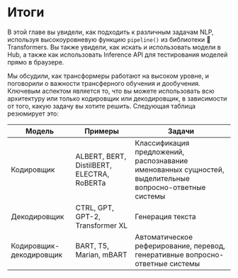# Итоги

<CourseFloatingBanner
    chapter={1}
    classNames="absolute z-10 right-0 top-0"
/>

В этой главе вы увидели, как подходить к различным задачам NLP, используя высокоуровневую функцию `pipeline()` из библиотеки 🤗 Transformers. Вы также увидели, как искать и использовать модели в Hub, а также как использовать Inference API для тестирования моделей прямо в браузере.

Мы обсудили, как трансформеры работают на высоком уровне, и поговорили о важности трансферного обучения и дообучения. Ключевым аспектом является то, что вы можете использовать всю архитектуру или только кодировщик или декодировщик, в зависимости от того, какую задачу вы хотите решить. Следующая таблица резюмирует это:


| Модель                  | Примеры                                    | Задачи                                                                                                  |
|-------------------------|--------------------------------------------|---------------------------------------------------------------------------------------------------------|
| Кодировщик              | ALBERT, BERT, DistilBERT, ELECTRA, RoBERTa | Классификация предложений, распознавание именованных сущностей, выделительные вопросно-ответные системы |
| Декодировщик            | CTRL, GPT, GPT-2, Transformer XL           | Генерация текста                                                                                        |
| Кодировщик-декодировщик | BART, T5, Marian, mBART                    | Автоматическое реферирование, перевод, генеративные вопросно-ответные системы                            |
